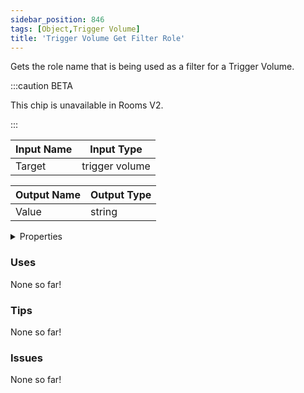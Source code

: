```yaml
---
sidebar_position: 846
tags: [Object,Trigger Volume]
title: 'Trigger Volume Get Filter Role'
---
```


Gets the role name that is being used as a filter for a Trigger Volume.



:::caution BETA

This chip is unavailable in Rooms V2.

:::


<EsbSvg />

| Input Name | Input Type |
|-----------|-----------|
| Target | trigger volume |

| Output Name | Output Type |
|-----------|-----------|
| Value | string |


<details>
  <summary>Properties</summary>
  <div>
    <div>
    <table>
      <thead>
        <tr>
          <th>Is beta required?</th>
          <th>❌</th>
        </tr>
        <tr>
          <th>Is this chip a trolling risk?</th>
          <th>❌</th>
        </tr>
        <tr>
          <th>Is this chip a role assignment risk?</th>
          <th>❌</th>
        </tr>
        <tr>
          <th>Chip UUID</th>
          <th>b49c4e16-93c5-45c3-b457-fb960c661bc5</th>
        </tr>
      </thead>
    </table>
    </div>
  </div>
</details>

### Uses

None so far!

### Tips

None so far!

### Issues

None so far!